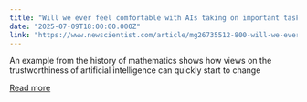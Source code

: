 ```yaml
---
title: "Will we ever feel comfortable with AIs taking on important tasks?"
date: "2025-07-09T18:00:00.000Z"
link: "https://www.newscientist.com/article/mg26735512-800-will-we-ever-feel-comfortable-with-ais-taking-on-important-tasks/?utm_campaign=RSS%7CNSNS&utm_source=NSNS&utm_medium=RSS&utm_content=technology"
---
```


An example from the history of mathematics shows how views on the trustworthiness of artificial intelligence can quickly start to change

[Read more](https://www.newscientist.com/article/mg26735512-800-will-we-ever-feel-comfortable-with-ais-taking-on-important-tasks/?utm_campaign=RSS%7CNSNS&utm_source=NSNS&utm_medium=RSS&utm_content=technology)
